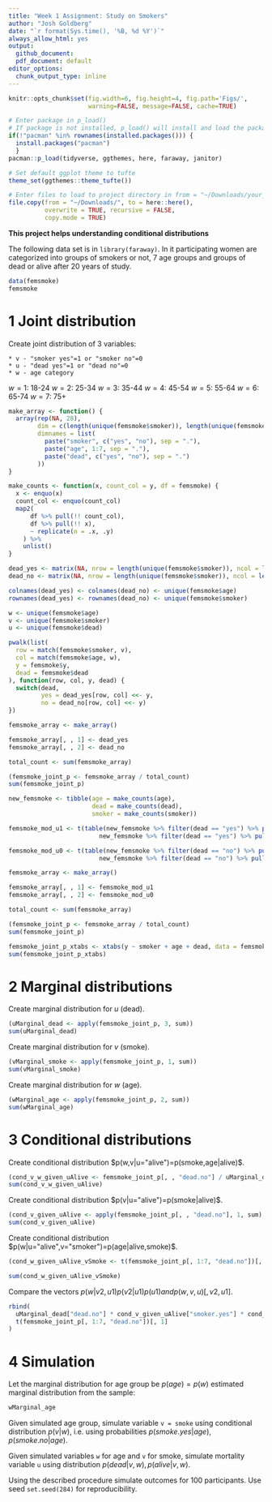 ```yaml
---
title: "Week 1 Assignment: Study on Smokers"
author: "Josh Goldberg"
date: "`r format(Sys.time(), '%B, %d %Y')`"
always_allow_html: yes
output:
  github_document: 
  pdf_document: default
editor_options: 
  chunk_output_type: inline
---
```


```r
knitr::opts_chunk$set(fig.width=6, fig.height=4, fig.path='Figs/',
                      warning=FALSE, message=FALSE, cache=TRUE)
```

```r
# Enter package in p_load()
# If package is not installed, p_load() will install and load the package
if(!"pacman" %in% rownames(installed.packages())) {
  install.packages("pacman")
  }
pacman::p_load(tidyverse, ggthemes, here, faraway, janitor)

# Set default ggplot theme to tufte
theme_set(ggthemes::theme_tufte())
```

```r
# Enter files to load to project directory in from = "~/Downloads/your_file_name_here"
file.copy(from = "~/Downloads/", to = here::here(), 
          overwrite = TRUE, recursive = FALSE, 
          copy.mode = TRUE)
```

**This project helps understanding conditional distributions**

The following data set is in `library(faraway)`.
In it participating women are categorized into groups of smokers or not, 7 age groups and groups of dead or alive after 20 years of study.
```r
data(femsmoke)
femsmoke
```

# 1 Joint distribution
Create joint distribution of 3 variables:

    * v - "smoker yes"=1 or "smoker no"=0
    * u - "dead yes"=1 or "dead no"=0
    * w - age category

$w=1$: 18-24
$w=2$: 25-34
$w=3$: 35-44
$w=4$: 45-54
$w=5$: 55-64
$w=6$: 65-74
$w=7$: 75+

```r
make_array <- function() {
  array(rep(NA, 28),
        dim = c(length(unique(femsmoke$smoker)), length(unique(femsmoke$age)), 2),
        dimnames = list(
          paste("smoker", c("yes", "no"), sep = "."),
          paste("age", 1:7, sep = "."),
          paste("dead", c("yes", "no"), sep = ".")
        ))
}

make_counts <- function(x, count_col = y, df = femsmoke) {
  x <- enquo(x)
  count_col <- enquo(count_col)
  map2(
      df %>% pull(!! count_col),
      df %>% pull(!! x),
      ~ replicate(n = .x, .y)
    ) %>% 
    unlist()
}
```

```r
dead_yes <- matrix(NA, nrow = length(unique(femsmoke$smoker)), ncol = length(unique(femsmoke$age)))
dead_no <- matrix(NA, nrow = length(unique(femsmoke$smoker)), ncol = length(unique(femsmoke$age)))

colnames(dead_yes) <- colnames(dead_no) <- unique(femsmoke$age)
rownames(dead_yes) <- rownames(dead_no) <- unique(femsmoke$smoker)

w <- unique(femsmoke$age)
v <- unique(femsmoke$smoker)
u <- unique(femsmoke$dead)

pwalk(list(
  row = match(femsmoke$smoker, v),
  col = match(femsmoke$age, w),
  y = femsmoke$y,
  dead = femsmoke$dead
), function(row, col, y, dead) {
  switch(dead,
         yes = dead_yes[row, col] <<- y,
         no = dead_no[row, col] <<- y)
})

femsmoke_array <- make_array()

femsmoke_array[, , 1] <- dead_yes
femsmoke_array[, , 2] <- dead_no

total_count <- sum(femsmoke_array)

(femsmoke_joint_p <- femsmoke_array / total_count)
sum(femsmoke_joint_p)
```

```r
new_femsmoke <- tibble(age = make_counts(age),
                       dead = make_counts(dead),
                       smoker = make_counts(smoker))

femsmoke_mod_u1 <- t(table(new_femsmoke %>% filter(dead == "yes") %>% pull(age), 
                         new_femsmoke %>% filter(dead == "yes") %>% pull(smoker)))

femsmoke_mod_u0 <- t(table(new_femsmoke %>% filter(dead == "no") %>% pull(age), 
                         new_femsmoke %>% filter(dead == "no") %>% pull(smoker)))

femsmoke_array <- make_array()

femsmoke_array[, , 1] <- femsmoke_mod_u1
femsmoke_array[, , 2] <- femsmoke_mod_u0

total_count <- sum(femsmoke_array)

(femsmoke_joint_p <- femsmoke_array / total_count)
sum(femsmoke_joint_p)
```

```r
femsmoke_joint_p_xtabs <- xtabs(y ~ smoker + age + dead, data = femsmoke) / sum(femsmoke$y)
sum(femsmoke_joint_p_xtabs)
```

# 2 Marginal distributions
Create marginal distribution for *u* (dead).
```r
(uMarginal_dead <- apply(femsmoke_joint_p, 3, sum))
sum(uMarginal_dead)
```

Create marginal distribution for *v* (smoke).
```r
(vMarginal_smoke <- apply(femsmoke_joint_p, 1, sum))
sum(vMarginal_smoke)
```

Create marginal distribution for *w* (age).
```r
(wMarginal_age <- apply(femsmoke_joint_p, 2, sum))
sum(wMarginal_age)
```

# 3 Conditional distributions
Create conditional distribution $p(w,v|u="alive")=p(smoke,age|alive)$.
```r
(cond_v_w_given_uAlive <- femsmoke_joint_p[, , "dead.no"] / uMarginal_dead["dead.no"])
sum(cond_v_w_given_uAlive)
```

Create conditional distribution $p(v|u="alive")=p(smoke|alive)$.
```r
(cond_v_given_uAlive <- apply(femsmoke_joint_p[, , "dead.no"], 1, sum) / uMarginal_dead["dead.no"])
sum(cond_v_given_uAlive)
```

Create conditional distribution $p(w|u="alive",v="smoker")=p(age|alive,smoke)$.
```r
(cond_w_given_uAlive_vSmoke <- t(femsmoke_joint_p[, 1:7, "dead.no"])[, 1] / sum(t(femsmoke_joint_p[, 1:7, "dead.no"])[, 1]))

sum(cond_w_given_uAlive_vSmoke)
```

Compare the vectors $p(w|v2,u1)p(v2|u1)p(u1) and p(w,v,u)[,v2,u1]$.
```r
rbind(
  uMarginal_dead["dead.no"] * cond_v_given_uAlive["smoker.yes"] * cond_w_given_uAlive_vSmoke,
  t(femsmoke_joint_p[, 1:7, "dead.no"])[, 1]
)
```

# 4 Simulation
Let the marginal distribution for age group be $p(age)=p(w)$ estimated marginal distribution from the sample:
```r
wMarginal_age
```

Given simulated age group, simulate variable `v = smoke` using conditional distribution $p(v|w)$, i.e. using probabilities $p(smoke.yes|age)$, $p(smoke.no|age)$.

Given simulated variables `w` for age and `v` for smoke, simulate mortality variable `u` using distribution $p(dead|v,w), p(alive|v,w)$.

Using the described procedure simulate outcomes for 100 participants.
Use seed `set.seed(284)` for reproducibility.
```r

```













